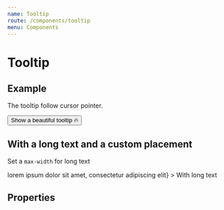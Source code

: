 ```yaml
---
name: Tooltip
route: /components/tooltip
menu: Components
---
```




# Tooltip

## Example

The tooltip follow cursor pointer.

<Playground>
  <Tooltip content="🔥🔥🔥🔥🔥🔥🔥">
    <Button>Show a beautiful tooltip 🔥</Button>
  </Tooltip>
</Playground>

## With a long text and a custom placement

Set a `max-width` for long text

<Playground>
  <Tooltip
    placement="bottom-start"
    content={<div>lorem ipsum dolor sit amet, consectetur adipiscing elit</div>}
  >
    <span>With long text</span>
  </Tooltip>
</Playground>

## Properties

<Props of={Tooltip} />
